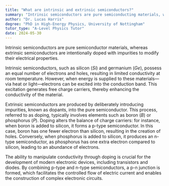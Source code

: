 ```yaml
---
title: "What are intrinsic and extrinsic semiconductors?"
summary: "Intrinsic semiconductors are pure semiconducting materials, while extrinsic semiconductors are doped with impurities."
author: "Dr. Lucas Harris"
degree: "PhD in High-Energy Physics, University of Nottingham"
tutor_type: "A-Level Physics Tutor"
date: 2024-05-30
---
```


Intrinsic semiconductors are pure semiconductor materials, whereas extrinsic semiconductors are intentionally doped with impurities to modify their electrical properties.

Intrinsic semiconductors, such as silicon ($Si$) and germanium ($Ge$), possess an equal number of electrons and holes, resulting in limited conductivity at room temperature. However, when energy is supplied to these materials—via heat or light—electrons can be excited into the conduction band. This excitation generates free charge carriers, thereby enhancing the conductivity of the material.

Extrinsic semiconductors are produced by deliberately introducing impurities, known as dopants, into the pure semiconductor. This process, referred to as doping, typically involves elements such as boron ($B$) or phosphorus ($P$). Doping alters the balance of charge carriers: for instance, when boron is added to silicon, it forms a p-type semiconductor. In this case, boron has one fewer electron than silicon, resulting in the creation of holes. Conversely, when phosphorus is added to silicon, it produces an n-type semiconductor, as phosphorus has one extra electron compared to silicon, leading to an abundance of electrons.

The ability to manipulate conductivity through doping is crucial for the development of modern electronic devices, including transistors and diodes. By combining p-type and n-type semiconductors, a p-n junction is formed, which facilitates the controlled flow of electric current and enables the construction of complex electronic circuits.
    